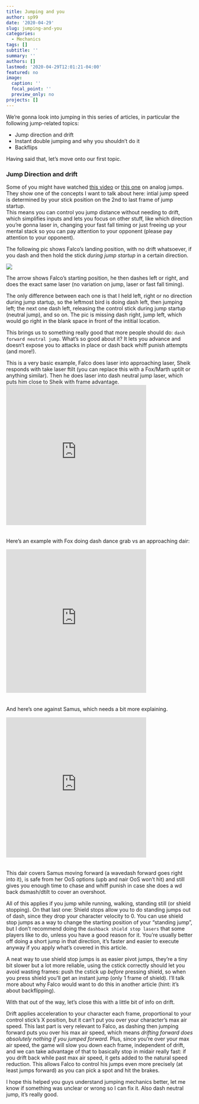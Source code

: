 ```yaml
---
title: Jumping and you
author: sp99
date: '2020-04-29'
slug: jumping-and-you
categories:
  - Mechanics
tags: []
subtitle: ''
summary: ''
authors: []
lastmod: '2020-04-29T12:01:21-04:00'
featured: no
image:
  caption: ''
  focal_point: ''
  preview_only: no
projects: []
---
```


We're gonna look into jumping in this series of articles, in particular the following jump-related topics:

* Jump direction and drift
* Instant double jumping and why you shouldn't do it
* Backflips

Having said that, let's move onto our first topic.

### Jump Direction and drift

Some of you might have watched [this video](https://youtu.be/1AVCBvFO7VE) or [this one](https://youtu.be/tY3XugmyMow) on analog jumps. They show one of the concepts I want to talk about here: intial jump speed is determined by your stick position on the 2nd to last frame of jump startup.  
This means you can control you jump distance without needing to drift, which simplifies inputs and lets you focus on other stuff, like which direction you're gonna laser in, changing your fast fall timing or just freeing up your mental stack so you can pay attention to your opponent (please pay attention to your opponent).

The following pic shows Falco's landing position, with no drift whatsoever, if you dash and then hold the stick *during jump startup* in a certain direction.

![](/post/2020-04-29-jumping-and-you_files/lasers.png)

The arrow shows Falco's starting position, he then dashes left or right, and does the exact same laser (no variation on jump, laser or fast fall timing).  

The only difference between each one is that I held left, right or no direction during jump startup, so the leftmost bird is doing dash left, then jumping left; the next one dash left, releasing the control stick during jump startup (neutral jump), and so on. The pic is missing dash right, jump left, which would go right in the blank space in front of the intitial location.

This brings us to something really good that more people should do: `dash forward neutral jump`.  What's so good about it? It lets you advance and doesn't expose you to attacks in place or dash back whiff punish attempts (and more!).

This is a very basic example, Falco does laser into approaching laser, Sheik responds with take laser ftilt (you can replace this with a Fox/Marth uptilt or anything similar). Then he does laser into dash neutral jump laser, which puts him close to Sheik with frame advantage.  
<div style='position:relative; padding-bottom:calc(70.19% + 44px)'><iframe src='https://gfycat.com/ifr/sneakyweightybats?autoplay=0' frameborder='0' scrolling='no' width='75%' height='95%' style='position:absolute;top:0;left:0;' allowfullscreen></iframe></div>

Here's an example with Fox doing dash dance grab vs an approaching dair:

<div style='position:relative; padding-bottom:calc(72.19% + 44px)'><iframe src='https://gfycat.com/ifr/hardtofinddearbarnswallow?autoplay=0' frameborder='0' scrolling='no' width='75%' height='95%' style='position:absolute;top:0;left:0;' allowfullscreen></iframe></div><p> 



And here's one against Samus, which needs a bit more explaining.
<div style='position:relative; padding-bottom:calc(70.19% + 44px)'><iframe src='https://gfycat.com/ifr/anysmoothflounder?autoplay=0' frameborder='0' scrolling='no' width='75%' height='95%' style='position:absolute;top:0;left:0;' allowfullscreen></iframe></div><p>
This dair covers Samus moving forward (a wavedash forward goes right into it), is safe from her OoS options (upb and nair OoS won't hit) and still gives you enough time to chase and whiff punish in case she does a wd back dsmash/dtilt to cover an overshoot.

All of this applies if you jump while running, walking, standing still (or shield stopping). On that last one: Shield stops allow you to do standing jumps out of dash, since they drop your character velocity to 0. You can use shield stop jumps as a way to change the starting position of your "standing jump", but I don't recommend doing the `dashback shield stop lasers` that some players like to do, unless you have a good reason for it. You're usually better off doing a short jump in that direction, it's faster and easier to execute anyway if you apply what's covered in this article.  
 
A neat way to use shield stop jumps is as easier pivot jumps, they're a tiny bit slower but a lot more reliable, using the cstick correctly should let you avoid wasting frames: push the cstick up *before* pressing shield, so when you press shield you'll get an instant jump (only 1 frame of shield). I'll talk more about why Falco would want to do this in another article (hint: it's about backflipping).

With that out of the way, let's close this with a little bit of info on drift.

Drift applies acceleration to your character each frame, proportional to your control stick's X position, but it can't put you over your character's max air speed. This last part is very relevant to Falco, as dashing then jumping forward puts you over his max air speed, which means *drifting forward does absolutely nothing if you jumped forward.*  Plus, since you're over your max air speed, the game will slow you down each frame, independent of drift, and we can take advantage of that to basically stop in midair really fast: if you drift back while past max air speed, it gets added to the natural speed reduction. This allows Falco to control his jumps even more precisely (at least jumps forward) as you can pick a spot and hit the brakes.

I hope this helped you guys understand jumping mechanics better, let me know if something was unclear or wrong so I can fix it.
Also dash neutral jump, it's really good.
